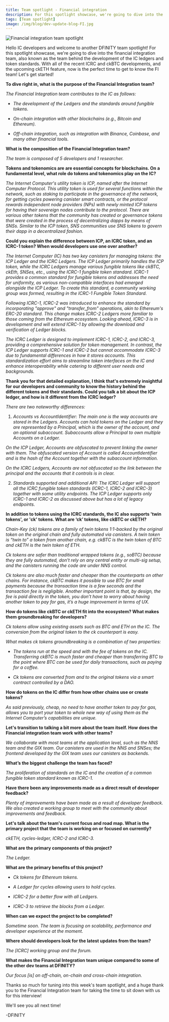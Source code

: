 ```yaml
---
title: Team spotlight - Financial integration
description: For this spotlight showcase, we're going to dive into the financial integration (FI) team, also known as the team behind the development of the IC ledgers and token standards.
tags: [Team spotlight]
image: /img/blog/dev-update-blog-FI.jpg
---
```


![Financial integration team spotlight](../../static/img/blog/dev-update-blog-FI.jpg)

Hello IC developers and welcome to another DFINITY team spotlight! For this spotlight showcase, we're going to dive into the financial integration team, also known as the team behind the development of the IC ledgers and token standards. With all of the recent ICRC and ckBTC developments, and the upcoming ckETH feature, now is the perfect time to get to know the FI team! Let's get started! 

**To dive right in, what is the purpose of the Financial Integration team?**

*The Financial Integration team contributes to the IC as follows:*

- *The development of the Ledgers and the standards around fungible tokens.*

- *On-chain integration with other blockchains (e.g., Bitcoin and Ethereum).*

- *Off-chain integration, such as integration with Binance, Coinbase, and many other financial tools.*

**What is the composition of the Financial Integration team?**

*The team is composed of 5 developers and 1 researcher.*

**Tokens and tokenomics are are essential concepts for blockchains. On a fundamental level, what role do tokens and tokenomics play on the IC?**

*The Internet Computer's utility token is ICP, named after the Internet Computer Protocol. This utility token is used for several functions within the network, such as staking to participate in the governance of the network, for getting cycles powering canister smart contracts, or the protocol rewards independent node providers (NPs) with newly minted ICP tokens for having their sovereign nodes contribute to the protocol.  There are various other tokens that the community has created or governance tokens that were created in the process of decentralizing dapps by means of SNSs. Similar to the ICP token, SNS communities use SNS tokens to govern their dapp in a decentralized fashion.*

**Could you explain the difference between ICP, an ICRC token, and an ICRC-1 token? When would developers use one over another?**

*The Internet Computer (IC) has two key canisters for managing tokens: the ICP Ledger and the ICRC Ledgers. The ICP Ledger primarily handles the ICP token, while the ICRC Ledgers manage various fungible tokens like ckBTC, ckEth, SNSes, etc., using the ICRC-1 fungible token standard. ICRC-1 provides a common standard for fungible tokens and addresses the need for uniformity, as various non-compatible interfaces had emerged alongside the ICP Ledger. To create this standard, a community working group was formed, resulting in the ICRC-1 Fungible Token Standard.*

*Following ICRC-1, ICRC-2 was introduced to enhance the standard by incorporating "approve" and "transfer_from" operations, akin to Ethereum's ERC-20 standard. This change makes ICRC-2 Ledgers more familiar to those coming from the Ethereum ecosystem. Looking ahead, ICRC-3 is in development and will extend ICRC-1 by allowing the download and verification of Ledger blocks.*

*The ICRC Ledger is designed to implement ICRC-1, ICRC-2, and ICRC-3, providing a comprehensive solution for token management. In contrast, the ICP Ledger supports ICRC-1 and ICRC-2 but cannot accommodate ICRC-3 due to fundamental differences in how it stores accounts. This standardization effort aims to streamline token interfaces on the IC and enhance interoperability while catering to different user needs and backgrounds.*

**Thank you for that detailed explanation, I think that's extremely insightful for our developers and community to know the history behind the different tokens and their standards. Could you talk a bit about the ICP ledger, and how is it different from the ICRC ledger?**

*There are two noteworthy differences:*

1. *Accounts vs AccountIdentifier: The main one is the way accounts are stored in the Ledgers. Accounts can hold tokens on the Ledger and they are represented by a Principal, which is the owner of the account, and an optional subaccount. Subaccounts allow a Principal to own multiple Accounts on a Ledger.*

*On the ICP Ledger, Accounts are obfuscated to prevent linking the owner with them. The obfuscated version of Account is called AccountIdentifier and is the hash of the Account together with the subaccount information.*

*On the ICRC Ledgers, Accounts are not obfuscated so the link between the principal and the accounts that it controls is in clear.*

2. *Standards supported and additional API: The ICRC Ledger will support all the ICRC fungible token standards (ICRC-1, ICRC-2 and ICRC-3) together with some utility endpoints. The ICP Ledger supports only ICRC-1 and ICRC-2 as discussed above but has a lot of legacy endpoints.*

**In addition to tokens using the ICRC standards, the IC also supports 'twin tokens', or 'ck' tokens. What are ‘ck’ tokens, like ckBTC or ckETH?**

*Chain-Key (ck) tokens are a family of twin tokens 1:1-backed by the original token on the original chain and fully automated via canisters. A twin token is “twin to” a token from another chain, e.g. ckBTC is the twin token of BTC and ckETH is the twin token of ETH.*

*Ck tokens are safer than traditional wrapped tokens (e.g., soBTC) because they are fully automated, don’t rely on any central entity or multi-sig setup, and the canisters running the code are under NNS control.*

*Ck tokens are also much faster and cheaper than the counterparts on other chains. For instance, ckBTC makes it possible to use BTC for small payments because the transaction time is a few seconds and the transaction fee is negligible. Another important point is that, by design, the fee is paid directly in the token, you don’t have to worry about having another token to pay for gas, it’s a huge improvement in terms of UX.*

**How do tokens like ckBTC or ckETH fit into the ecosystem? What makes them groundbreaking for developers?**

*Ck tokens allow using existing assets such as BTC and ETH on the IC. The conversion from the original token to the ck counterpart is easy.*

*What makes ck tokens groundbreaking is a combination of two properties:*

- *The tokens run at the speed and with the fee of tokens on the IC. Transferring ckBTC is much faster and cheaper than transferring BTC to the point where BTC can be used for daily transactions, such as paying for a coffee.*

- *Ck tokens are converted from and to the original tokens via a smart contract controlled by a DAO.*

**How do tokens on the IC differ from how other chains use or create tokens?**

*As said previously, cheap, no need to have another token to pay for gas, allows you to port your token to whole new way of using them as the Internet Computer’s capabilities are unique.*

**Let's transition to talking a bit more about the team itself. How does the Financial integration team work with other teams?**

*We collaborate with most teams at the application level, such as the NNS team and the GIX team. Our canisters are used in the NNS and SNSes; the frontend developed by the GIX team uses our canisters as backends.*

**What’s the biggest challenge the team has faced?**

*The proliferation of standards on the IC and the creation of a common fungible token standard known as ICRC-1.*

**Have there been any improvements made as a direct result of developer feedback?**
       
*Plenty of improvements have been made as a result of developer feedback. We also created a working group to meet with the community about improvements and feedback.*

**Let's talk about the team's current focus and road map. What is the primary project that the team is working on or focused on currently?**

*ckETH, cycles-ledger, ICRC-2 and ICRC-3.*

**What are the primary components of this project?**

*The Ledger.*

**What are the primary benefits of this project?**

- *Ck tokens for Ethereum tokens.*

- *A Ledger for cycles allowing users to hold cycles.*

- *ICRC-2 for a better flow with all Ledgers.*

- *ICRC-3 to retrieve the blocks from a Ledger.*

**When can we expect the project to be completed?**

*Sometime soon. The team is focusing on scalability, performance and developer experience at the moment.*

**Where should developers look for the latest updates from the team?**

*The [ICRC] working group and the forum.*

**What makes the Financial Integration team unique compared to some of the other dev teams at DFINITY?**

*Our focus [is] on off-chain, on-chain and cross-chain integration.*

Thanks so much for tuning into this week's team spotlight, and a huge thank you to the Financial Integration team for taking the time to sit down with us for this interview!

We'll see you all next time!

-DFINITY

